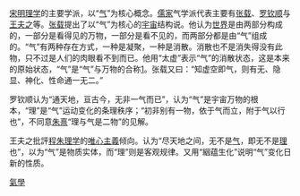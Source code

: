 {{unreferenced|time=2014-01-12T10:47:55+00:00}}
{{儒学}}

[[宋明理学|宋明理学]]的主要学派，以“[[气|气]]”为核心概念。[[儒家|儒家]]气学派代表主要有[[張載_(北宋)|张载]]、[[罗钦顺|罗钦顺]]与[[王夫之|王夫之]]等。[[張載_(北宋)|张载]]提出了以“气”为核心的[[宇宙|宇宙]]结构说。他认为[[世界|世界]]是由两部分构成的，一部分是看得见的万物，一部分是看不见的，而两部分都是由“气”组成的。“气”有两种存在方式，一种是凝聚，一种是消散。消散也不是消失得没有此物，只不过是人们的肉眼看不到而已。他用“太虚”表示“气”的消散状态，这是本来的原始状态，“气”是“气”与万物的合称[https://web.archive.org/web/20160304101716/http://www.lunw.net.cn/Philosophy/otherph/200703/119432.asp?id=8]。张载又曰：“知虚空即气，则有无、隐显、神化、性命通一无二。”

罗钦顺认为“通天地，亘古今，无非一气而已”，认为“气”是宇宙万物的根本，“理”是“气”运动变化的条理秩序；“初非别有一物，依于气而立，附于气以行也”，不同意[[朱熹|朱熹]]“理与气是二物”的见解。

王夫之批評[[程朱理学|程朱理学]]的[[唯心主義|唯心主義]]倾向。认为“尽天地之间，无不是[[气|气]]，即无不是[[理|理]]也”，以为“气”是物质实体，而“理”则是客观规律。又用“絪蕴生化”说明“气”变化日新的性质。

[[category:氣學|]]